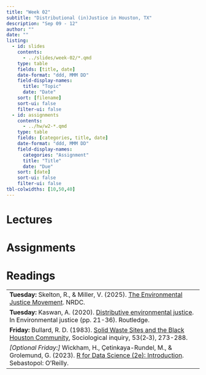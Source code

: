 ```yaml
---
title: "Week 02"
subtitle: "Distributional (in)Justice in Houston, TX"
description: "Sep 09 - 12"
author: ""
date: ""
listing:
  - id: slides
    contents:
      - ../slides/week-02/*.qmd
    type: table
    fields: [title, date]
    date-format: "ddd, MMM DD"
    field-display-names:
      title: "Topic"
      date: "Date"
    sort: [filename]
    sort-ui: false
    filter-ui: false
  - id: assignments
    contents:
      - ../hw/w2-*.qmd
    type: table
    fields: [categories, title, date]
    date-format: "ddd, MMM DD"
    field-display-names:
      categories: "Assignment"
      title: "Title"
      date: "Due"
    sort: [date]
    sort-ui: false
    filter-ui: false
tbl-colwidths: [10,50,40]
---
```


# Lectures

::: {#slides}
:::

# Assignments

::: {#assignments}
:::

# Readings

|                                                                                                           |
|-----------------------------------------------------------------------------------------------------------|
|**Tuesday:** Skelton, R., & Miller, V. (2025). [The Environmental Justice Movement]( https://www.nrdc.org/stories/environmental-justice-movement). NRDC.|
|**Tuesday:** Kaswan, A. (2020). [Distributive environmental justice](https://ebookcentral.proquest.com/lib/well/reader.action?docID=6228917&ppg=58&c=RVBVQg). In Environmental justice (pp. 21-36). Routledge.                          |
|**Friday:** Bullard, R. D. (1983). [Solid Waste Sites and the Black Houston Community](https://drrobertbullard.com/wp-content/uploads/2014/07/Bullard-Solid-Waste-and-Houston-Black-Community_Sociological-Inquiry-Vol-53-Spring-1983_4-7-14.pdf), Sociological inquiry, 53(2‐3), 273-288. |
*[Optional Friday:]* Wickham, H., Çetinkaya-Rundel, M., & Grolemund, G. (2023). [R for Data Science (2e): Introduction](https://r4ds.hadley.nz/data-visualize.html). Sebastopol: O'Reilly.   |              